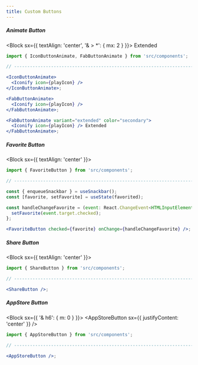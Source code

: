 ```yaml
---
title: Custom Buttons
---
```


##### Animate Button

<Block sx={{ textAlign: 'center', '& > *': { mx: 2 } }}>
  <IconButton />
  <FabButton />
  <FabButton variant="extended" color="secondary">
    Extended
  </FabButton>
</Block>

```jsx
import { IconButtonAnimate, FabButtonAnimate } from 'src/components';

// ----------------------------------------------------------------------

<IconButtonAnimate>
  <Iconify icon={playIcon} />
</IconButtonAnimate>;

<FabButtonAnimate>
  <Iconify icon={playIcon} />
</FabButtonAnimate>;

<FabButtonAnimate variant="extended" color="secondary">
  <Iconify icon={playIcon} /> Extended
</FabButtonAnimate>;
```

##### Favorite Button

<Block sx={{ textAlign: 'center' }}>
  <FavoriteButton />
</Block>

```jsx
import { FavoriteButton } from 'src/components';

// ----------------------------------------------------------------------

const { enqueueSnackbar } = useSnackbar();
const [favorite, setFavorite] = useState(favorited);

const handleChangeFavorite = (event: React.ChangeEvent<HTMLInputElement>) => {
  setFavorite(event.target.checked);
};

<FavoriteButton checked={favorite} onChange={handleChangeFavorite} />;
```

##### Share Button

<Block sx={{ textAlign: 'center' }}>
  <ShareButton />
</Block>

```jsx
import { ShareButton } from 'src/components';

// ----------------------------------------------------------------------

<ShareButton />;
```

##### AppStore Button

<Block sx={{ '& h6': { m: 0 } }}>
  <AppStoreButton sx={{ justifyContent: 'center' }} />
</Block>

```jsx
import { AppStoreButton } from 'src/components';

// ----------------------------------------------------------------------

<AppStoreButton />;
```

